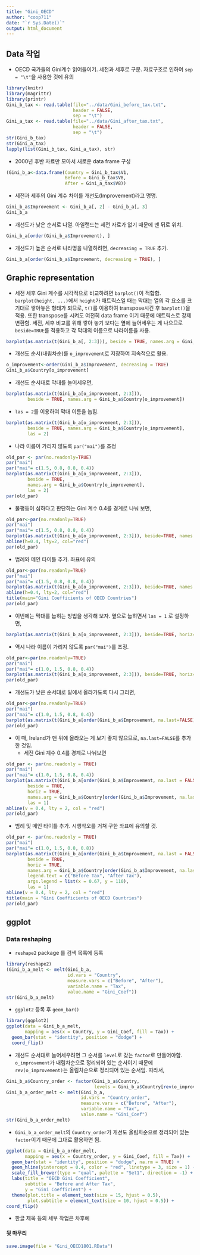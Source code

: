 ```yaml
---
title: "Gini_OECD"
author: "coop711"
date: "`r Sys.Date()`"
output: html_document
---
```

 
## Data 작업

* OECD 국가들의 Gini계수 읽어들이기. 세전과 세후로 구분. 자료구조로 인하여 `sep = "\t"`을 사용한 것에 유의 

```r
library(knitr)
library(magrittr)
library(printr)
Gini_b_tax <- read.table(file="../data/Gini_before_tax.txt", 
                         header = FALSE, 
                         sep = "\t")
Gini_a_tax <- read.table(file="../data/Gini_after_tax.txt", 
                         header = FALSE, 
                         sep = "\t")
str(Gini_b_tax)
str(Gini_a_tax)
lapply(list(Gini_b_tax, Gini_a_tax), str)
```

* 2000년 후반 자료만 모아서 새로운 data frame 구성

```r
(Gini_b_a<-data.frame(Country = Gini_b_tax$V1, 
                      Before = Gini_b_tax$V8, 
                      After = Gini_a_tax$V8))
```

* 세전과 세후의 Gini 계수 차이를 개선도(Improvement)라고 명명.

```r
Gini_b_a$Improvement <- Gini_b_a[, 2] - Gini_b_a[, 3]
Gini_b_a
```

* 개선도가 낮은 순서로 나열. 아일랜드는 세전 자료가 없기 때문에 맨 뒤로 위치.

```r
Gini_b_a[order(Gini_b_a$Improvement), ]
```

* 개선도가 높은 순서로 나라명을 나열하려면, `decreasing = TRUE` 추가.

```r
Gini_b_a[order(Gini_b_a$Improvement, decreasing = TRUE), ]
```

<P style = "page-break-before:always">

## Graphic representation

* 세전 세후 Gini 계수를 시각적으로 비교하려면 `barplot()`이 적합함. `barplot(height, ...)`에서 `height`가 매트릭스일 때는 막대는 열의 각 요소를 크기대로 쌓아놓은 형태가 되므로, `t()`를 이용하여 transpose시킨 후 `barplot()`을 적용. 또한 transpose를 시켜도 여전히 data frame 이기 때문에 매트릭스로 강제 변환함. 세전, 세후 비교를 위해 쌓아 놓기 보다는 옆에 늘어세우는 게 나으므로  `beside=TRUE`를 적용하고 각 막대의 이름으로 나라이름을 사용. 

```r
barplot(as.matrix(t(Gini_b_a[, 2:3])), beside = TRUE, names.arg = Gini_b_a$Country)
```

* 개선도 순서(내림차순)를 `o_improvement`로 저장하여 지속적으로 활용.

```r
o_improvement<-order(Gini_b_a$Improvement, decreasing = TRUE)
Gini_b_a$Country[o_improvement]
```

* 개선도 순서대로 막대를 늘어세우면,

```r
barplot(as.matrix(t(Gini_b_a[o_improvement, 2:3])), 
        beside = TRUE, names.arg = Gini_b_a$Country[o_improvement])
```

* `las = 2`를 이용하여 막대 이름을 눕힘.

```r
barplot(as.matrix(t(Gini_b_a[o_improvement, 2:3])), 
        beside = TRUE, names.arg = Gini_b_a$Country[o_improvement], 
        las = 2)
```

* 나라 이름이 가리지 않도록 `par("mai")`를 조정

```r
old_par <- par(no.readonly=TRUE)
par("mai")
par("mai"= c(1.5, 0.8, 0.8, 0.4))
barplot(as.matrix(t(Gini_b_a[o_improvement, 2:3])), 
        beside = TRUE, 
        names.arg = Gini_b_a$Country[o_improvement], 
        las = 2)
par(old_par)
```

* 불평등이 심하다고 판단하는 Gini 계수 0.4를 경계로 나눠 보면,

```r
old_par<-par(no.readonly=TRUE)
par("mai")
par("mai"= c(1.5, 0.8, 0.8, 0.4))
barplot(as.matrix(t(Gini_b_a[o_improvement, 2:3])), beside=TRUE, names.arg=Gini_b_a$Country[o_improvement], las=2)
abline(h=0.4, lty=2, col="red")
par(old_par)
```

* 범례와 메인 타이틀 추가. 좌표에 유의

```r
old_par<-par(no.readonly=TRUE)
par("mai")
par("mai"= c(1.5, 0.8, 0.8, 0.4))
barplot(as.matrix(t(Gini_b_a[o_improvement, 2:3])), beside=TRUE, names.arg=Gini_b_a$Country[o_improvement], legend.text=c("Before Tax", "After Tax"), args.legend=list(x=105, y=0.62), las=2)
abline(h=0.4, lty=2, col="red")
title(main="Gini Coefficients of OECD Countries")
par(old_par)
```


* 이번에는 막대를 눕히는 방법을 생각해 보자. 옆으로 눕히면서 `las = 1` 로 설정하면,

```r
barplot(as.matrix(t(Gini_b_a[o_improvement, 2:3])), beside=TRUE, horiz=TRUE, names.arg=Gini_b_a$Country[o_improvement], las=1)
```

* 역시 나라 이름이 가리지 않도록 `par("mai")`를 조정.

```r
old_par<-par(no.readonly=TRUE)
par("mai")
par("mai"= c(1.0, 1.5, 0.8, 0.4))
barplot(as.matrix(t(Gini_b_a[o_improvement, 2:3])), beside=TRUE, horiz=TRUE, names.arg=Gini_b_a$Country[o_improvement], las=1)
par(old_par)
```

* 개선도가 낮은 순서대로 밑에서 올라가도록 다시 그리면,

```r
old_par<-par(no.readonly=TRUE)
par("mai")
par("mai"= c(1.0, 1.5, 0.8, 0.4))
barplot(as.matrix(t(Gini_b_a[order(Gini_b_a$Improvement, na.last=FALSE), 2:3])), beside=TRUE, horiz=TRUE, names.arg=Gini_b_a$Country[order(Gini_b_a$Improvement, na.last=FALSE)], las=1)
par(old_par)
```

* 이 때,  Ireland가 맨 위에 올라오는 게 보기 좋지 않으므로, `na.last=FALSE`를 추가한 것임.
    + 세전 Gini 계수 0.4를 경계로 나눠보면

```r
old_par <- par(no.readonly = TRUE)
par("mai")
par("mai"= c(1.0, 1.5, 0.8, 0.4))
barplot(as.matrix(t(Gini_b_a[order(Gini_b_a$Improvement, na.last = FALSE), 2:3])), 
        beside = TRUE, 
        horiz = TRUE, 
        names.arg = Gini_b_a$Country[order(Gini_b_a$Improvement, na.last = FALSE)],
        las = 1)
abline(v = 0.4, lty = 2, col = "red")
par(old_par)
```

* 범례 및 메인 타이틀 추가. 시행착오를 거쳐 구한 좌표에 유의할 것.

```r
old_par <- par(no.readonly = TRUE)
par("mai")
par("mai"= c(1.0, 1.5, 0.8, 0.8))
barplot(as.matrix(t(Gini_b_a[order(Gini_b_a$Improvement, na.last = FALSE), 2:3])), 
        beside = TRUE, 
        horiz = TRUE, 
        names.arg = Gini_b_a$Country[order(Gini_b_a$Improvement, na.last = FALSE)],
        legend.text = c("Before Tax", "After Tax"), 
        args.legend = list(x = 0.67, y = 110), 
        las = 1)
abline(v = 0.4, lty = 2, col = "red")
title(main = "Gini Coefficients of OECD Countries")
par(old_par)
```

<P style = "page-break-before:always">

## ggplot

### Data reshaping

* `reshape2` package 를 검색 목록에 등록

```r
library(reshape2)
(Gini_b_a_melt <- melt(Gini_b_a, 
                       id.vars = "Country", 
                       measure.vars = c("Before", "After"), 
                       variable.name = "Tax", 
                       value.name = "Gini_Coef"))
str(Gini_b_a_melt)
```

* `ggplot2` 등록 후 `geom_bar()`

```r
library(ggplot2)
ggplot(data = Gini_b_a_melt, 
       mapping = aes(x = Country, y = Gini_Coef, fill = Tax)) + 
  geom_bar(stat = "identity", position = "dodge") +
  coord_flip()
```

* 개선도 순서대로 늘어세우려면 그 순서를 `level`로 갖는 `factor`로 만들어야함. `o_improvement`가 내림차순으로 정리되어 있는 순서이기 때문에 `rev(o_improvement)`는 올림차순으로 정리되어 있는 순서임. 따라서,

```r
Gini_b_a$Country_order <- factor(Gini_b_a$Country, 
                                 levels = Gini_b_a$Country[rev(o_improvement)])
Gini_b_a_order_melt <- melt(Gini_b_a, 
                            id.vars = "Country_order", 
                            measure.vars = c("Before", "After"), 
                            variable.name = "Tax", 
                            value.name = "Gini_Coef")
str(Gini_b_a_order_melt)
```

* `Gini_b_a_order_melt`의 `Country_order`가 개선도 올림차순으로 정리되어 있는 `factor`이기 때문에 그대로 활용하면 됨.

```r
ggplot(data = Gini_b_a_order_melt, 
       mapping = aes(x = Country_order, y = Gini_Coef, fill = Tax)) + 
  geom_bar(stat = "identity", position = "dodge", na.rm = TRUE) +
  geom_hline(yintercept = 0.4, color = "red", linetype = 3, size = 1) +
  scale_fill_brewer(type = "qual", palette = "Set1", direction = -1) +
  labs(title = "OECD Gini Coefficient", 
       subtitle = "Before and After Tax", 
       y = "Gini Coefficient") +
  theme(plot.title = element_text(size = 15, hjust = 0.5),
        plot.subtitle = element_text(size = 10, hjust = 0.5)) +
coord_flip()
```

* 한글 제목 등의 세부 작업은 차후에


#### 뒷 마무리

```r
save.image(file = "Gini_OECD1801.RData")
```
